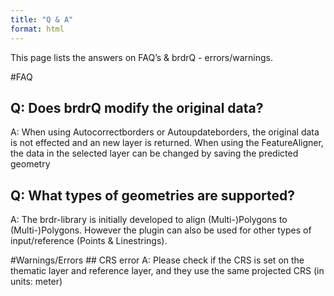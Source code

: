 ```yaml
---
title: "Q & A"
format: html
---
```

This page lists the answers on FAQ's & brdrQ - errors/warnings.

#FAQ

## **Q: Does brdrQ modify the original data?**
A: When using Autocorrectborders or Autoupdateborders, the original data is not effected and an new layer is returned. When using the FeatureAligner, the data in the selected layer can be changed by saving the predicted geometry

## **Q: What types of geometries are supported?**
A: The brdr-library is initially developed to align (Multi-)Polygons to (Multi-)Polygons. However the plugin can also be used for other types of input/reference (Points & Linestrings).


#Warnings/Errors
## CRS error
A: Please check if the CRS is set on the thematic layer and reference layer, and they use the same projected CRS (in units: meter)